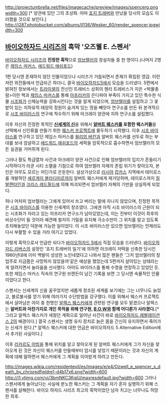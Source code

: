 http://projectumbrella.net/files/imagecache/preview/images/spencerg.pngwidth=300
[* 양관에 있던 그의 초상화. 아마 [[죠지 트레버]]와 만났을 당시의 모습도 이러했을 것으로 보인다.]
http://i287.photobucket.com/albums/ll136/Wesker_60/render_spencer.jpgwidth=300

== [[바이오하자드 시리즈]]의 흑막 '오즈웰 E. 스펜서' ==
[[바이오하자드 시리즈]]의 '''진정한 흑막'''으로 [[엄브렐러]]의 창설자들 중 한 명이다.(나머지 2명은 [[제임스 마커스]], [[에드워드 애쉬포드]])

1편 당시엔 존재하지 않던 인물이었으나 시리즈가 거듭되면서 존재가 확립된 영감. 이런저런 외전들에서 언급되곤 하더니, 결국 [[바이오하자드5]]에서 모습을 드러냈다. 5편에서 밝혀진 정보에서는 [[트라이셀]]의 전신인 트레비스 상회의 헨리 트레비스가 지은 <박물총람>이란 책과 [[제임스 마커스]]를 통해 [[아프리카]]의 은디파야 부족이 가지고 있던 특수한 식물 [[시조화]]가 신체능력을 강화시킨다는 것을 알게 되었으며, [[엄브렐러]]를 설립하고 그 꽃밭이 있는 지하유적 태양의 정원이 숨겨져 있는 땅을 빼앗아 연구소를 만든 뒤 본격적으로 [[시조 바이러스]]의 연구에 착수하기 위해 아크레이 양관에 지하 연구소를 설립했다.

이후 자신의 진정한 목적인 '''[[신세계의 신]]'''을 위해서 '''[[알버트 웨스커]]를 포함한 웨스커들'''을 선택해서 신인류를 만들기 위한 [[웨스커 프로젝트]]에 몰두하기 시작했다. 이후 [[시조 바이러스]]를 연구하고 있던 제임스 마커스를 [[윌리엄 버킨]]과 알버트 웨스커를 선두로 하는 부대를 보내 암살하고 [[에드워드 애쉬포드]]의 세력을 암묵적으로 흡수하면서 엄브렐러의 모든 실권을 거머쥐게 된다.

그러나 황도 특급열차 사건과 아크레이 양관 사건으로 인해 엄브렐러의 입지가 흔들리기 시작하다가 라쿤 시티 소멸을 기점으로 하여 엄브렐러 자체의 존립 위기가 찾아오자, 본인은 아무도 모르는 어딘가로 은둔한다. 설상가상으로 [[러시아]] [[캅카스]] 지역에서 테이로스를 개발하던 [[세르게이 블라디미르]]까지 알버트 웨스커에게 제거당하며, 테이로스까지 [[질 발렌타인]]과 [[크리스 레드필드]]에 의해 파괴되면서 엄브렐러 자체의 기반을 상실하게 되었다.

허나 어차피 엄브렐러는 그에게 있어서 쓰고 버리는 말에 지나지 않았으며, 진정한 목적은 [[시조 바이러스]]를 이용한 신세계의 창조였다. 그에겐 아직 시조 바이러스의 근원이 되는 시조화가 자라고 있는 아프리카 연구소가 남아있었는데, 이는 전부터 이것이 최후의 비상수단이 될 것이라 예견해 철저히 기밀을 유지해 극소수만이 그 위치를 알고 있도록 조치해놓았던 덕분에 가능한 일이었다. 이 시조 바이러스만 있으면 엄브렐러는 언제라도 다시 부활할 수 있을 거라 여기고 있었다. 

이렇게 흑막으로서 언급만 되다가 [[바이오하자드 5]]에서 직접 모습을 드러낸다. [[바이오하자드 리버스]]의 설정인 '죠지 트레버의 일기'에 의하면 아크레이 저택을 신축한 당시인 1960년대에 이미 백발이 성성한 노인네였다고 나와서 많은 팬들은 '그저 엄브렐러의 창업주로 지금쯤은 사망하지 않았을까'같은 예상을 했었는데 5편까지 살아있는 상태라는게 알려지면서 놀라움을 선사했다. 아마도 바이러스를 통해 수명을 연장하고 있었던 듯. 또한 제임스 마커스 직속의 연구원 브랜든이 남긴 기록을 보면 그 당시엔 속물적인 인물이었다고 한다. 

스펜서는 신세계의 신을 꿈꾸었지만 새롭게 창조된 세계를 보기에는 그는 너무나도 늙었고, 불로불사를 얻기 위해 여러가지 수단방법을 강구했다. 이를 위해서 웨스커 프로젝트에서 살아남은 아이 중 한명인 [[알렉스 웨스커]]에게 관련된 연구를 모두 맡겼으나 알렉스는 '''알버트와 마찬가지로 개인 목적을 위해 연구원, [[B.O.W]]와 함께 어디론가 사라졌다.'''[* 그리고 알렉스 웨스커가 세웠던 계획으로 일어난 사건이 바로 [[바이오하자드 레벌레이션스 2]]의 배경이다.] 결국 스펜서는 생명 유지 장치로 늙은 몸을 간신히 유지하면서 죽어가는 신세가 된다.[* 알렉스 웨스커에 대한 언급은 바이오하자드 5 Alternative Edition에서 추가된 사실이다.]

이후 [[리카르도 어빙]]을 통해 위치를 알고 찾아오게 된 알버트 웨스커에게 그가 자신을 찾아오게 된 것은 자신이 웨스커를 만들때부터 암시를 넣었기 때문이라는 것과 자신의 계획에 대해 말하면서 웨스커에게 그 계획을 이어받게 하려고 만든다.

http://images.wikia.com/residentevil/es/images/e/e4/Ozwell_e_spencer_s_death_by_chrisredfieldre1-d4b17x6.png?width=600
http://i1.ytimg.com/vi/3bmNKC3KgjU/maxresdefault.jpg?width=600
그러나 스펜서에게 놀아났다는 사실에 분노한 웨스커는 그 계획을 자기 혼자 실행하기 위해 스펜서를 살해한다. 바이오 하자드 시리즈 최고의 흑막이었던 남자 치고는 너무나도 허망한 최후.
